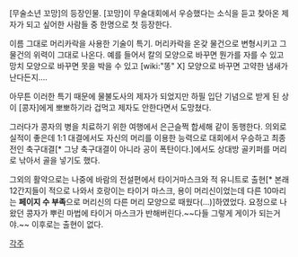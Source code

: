 [무술소년 꼬망]의 등장인물.
[꼬망]이 무술대회에서 우승했다는 소식을 듣고 찾아온 제자가 되고 싶어한 사람들 중 한명으로 첫 등장한다.

이름 그대로 머리카락을 사용한 기술이 특기. 머리카락을 온갖 물건으로 변형시키고 그 물건의 위력이 그대로 나온다. 예를 들어서 칼의 모양으로 바꾸면 뭔가를 자를 수 있고 망치 모양으로 바꾸면 못을 박을 수 있고 [wiki:"똥" X] 모양으로 바꾸면 고약한 냄새가 난다든지....

아무튼 이러한 특기 때문에 물불도사의 제자가 되었지만 하필 입단 기념으로 받게 된 상이 [콩자]에게 뽀뽀하기라 겁먹고 제자도 안한다면서 도망쳤다.

그러다가 콩자의 병을 치료하기 위한 여행에서 은근슬쩍 합세해 같이 동행한다.
의외로 실적이 좋은데 1:1 대결에서도 자신의 머리를 이용한 능력으로 대회에서 우승하고 최종전인 축구대결[* 그냥 축구대결이 아니라 공이 폭탄이다.]에서도 상대방 골키퍼를 머리로 낚아서 골을 넣기도 했다. 

그외의 활약으로는 나중에 바람의 전설편에서 타이거마스크와 적 유니트로 출현[* 본래 12간지들이 적으로 나와서 호랑이는 타이거 마스크, 용이 머리신이었는데 다른 10마리는 '''페이지 수 부족'''으로 머리신의 다른 머리 모양으로 때웠다(...)]하였었다. 요정으로 나왔던 콩자가 뿌린 마법에 타이거 마스크가 반해버린다.~~다들 그렇게 게이가 되는거야.~~ 이후로는 출현이 없다.

[[각주]]
